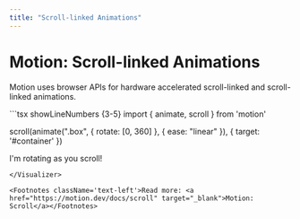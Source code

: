 ```yaml
---
title: "Scroll-linked Animations"
---
```



# Motion: Scroll-linked Animations

Motion uses browser APIs for hardware accelerated scroll-linked and scroll-linked animations.

<Visualizer Comp={ScrollLinkedAnimations} reload={false}>
```tsx showLineNumbers {3-5}
import { animate, scroll } from 'motion'

scroll(animate(".box", { rotate: [0, 360] }, { ease: "linear" }), {
  target: '#container'
})

<div id="container">
    <div class="box" style="position: sticky">
      I'm rotating as you scroll!
    </div>
</div>

```
</Visualizer>

<Footnotes className='text-left'>Read more: <a href="https://motion.dev/docs/scroll" target="_blank">Motion: Scroll</a></Footnotes>
